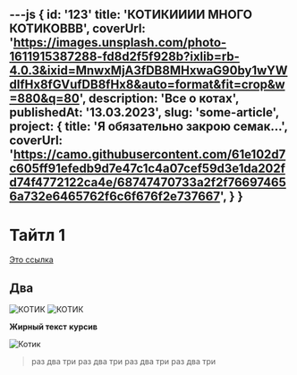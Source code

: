 ---js
{
    id: '123'
    title: 'КОТИКИИИИ МНОГО КОТИКОВВВ',
    coverUrl: 'https://images.unsplash.com/photo-1611915387288-fd8d2f5f928b?ixlib=rb-4.0.3&ixid=MnwxMjA3fDB8MHxwaG90by1wYWdlfHx8fGVufDB8fHx8&auto=format&fit=crop&w=880&q=80',
    description: 'Все о котах',
    publishedAt: '13.03.2023',
    slug: 'some-article',
    project: {
        title: 'Я обязательно закрою семак...',
        coverUrl: 'https://camo.githubusercontent.com/61e102d7c605ff91efedb9d7e47c1c4a07cef59d3e1da202fd74f4772122ca4e/68747470733a2f2f766974656a732e6465762f6c6f676f2e737667',
    }
}
---

# Тайтл 1

[Это ссылка](https://encrypted-tbn0.gstatic.com/images?q=tbn:ANd9GcQuutVyQgf8k1iHTKydOdl0ovFHPl2Zz7FgzBBpz7Q&s)

## Два

<style>
{`
.images {
    display: flex;
    row-gap: 10px;
}
@media(max-width: 500px){
    .images{
        flex-direction:column;
    }
}
`}
</style>

<div className='images'>
    <img  src="./images/cats/kit-4.png" alt="КОТИК"/>
    <img src="./images/cats/kit-4.png" alt="КОТИК"/>
</div>

**Жирный текст** __курсив__

![Котик](./images/cats/kit-4.png)

> раз два три
> раз два три
> раз два три
> раз два три
